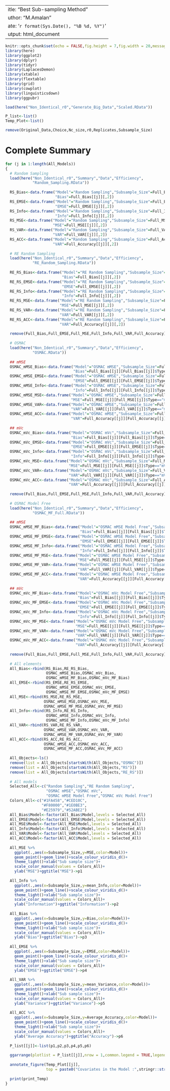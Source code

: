  ---
title: "Best Sub-sampling Method"
author: "M.Amalan"
date: '`r format(Sys.Date(), "%B %d, %Y")`'
output: html_document
---

```r
knitr::opts_chunk$set(echo = FALSE,fig.height = 7,fig.width = 20,message = FALSE,warning = FALSE)
library(here)
library(ggplot2)
library(dplyr)
library(tidyr)
library(LaplacesDemon)
library(xtable)
library(flextable)
library(grid)
library(cowplot)
library(linguisticsdown)
library(ggpubr)

load(here("Non_Identical_r0","Generate_Big_Data","Scaled.RData"))

P_list<-list()
Temp_Plot<-list()

remove(Original_Data,Choice,Nc_size,r0,Replicates,Subsample_Size)
```

# Complete Summary

```r
for (j in 1:length(All_Models)) 
{
  # Random Sampling
  load(here("Non_Identical_r0","Summary","Data","Efficiency",
            "Random_Sampling.RData"))
  
  RS_Bias<-data.frame("Model"="Random Sampling","Subsample_Size"=Full_Bias[[j]][,1],
                      "Bias"=Full_Bias[[j]][,2])
  RS_EMSE<-data.frame("Model"="Random Sampling","Subsample_Size"=Full_EMSE[[j]][,1],
                      "EMSE"=Full_EMSE[[j]][,2])
  RS_Info<-data.frame("Model"="Random Sampling","Subsample_Size"=Full_Info[[j]][,1],
                      "Info"=Full_Info[[j]][,2])
  RS_MSE<-data.frame("Model"="Random Sampling","Subsample_Size"=Full_MSE[[j]][,1],
                     "MSE"=Full_MSE[[j]][,2])
  RS_VAR<-data.frame("Model"="Random Sampling","Subsample_Size"=Full_VAR[[j]][,1],
                     "VAR"=Full_VAR[[j]][,2])
  RS_ACC<-data.frame("Model"="Random Sampling","Subsample_Size"=Full_Accuracy[[j]][,1],
                     "VAR"=Full_Accuracy[[j]][,2])
  
  # RE Random Sampling
  load(here("Non_Identical_r0","Summary","Data","Efficiency",
            "RE_Random_Sampling.RData"))
  
  RE_RS_Bias<-data.frame("Model"="RE Random Sampling","Subsample_Size"=Full_Bias[[j]][,1],
                         "Bias"=Full_Bias[[j]][,2])
  RE_RS_EMSE<-data.frame("Model"="RE Random Sampling","Subsample_Size"=Full_EMSE[[j]][,1],
                         "EMSE"=Full_EMSE[[j]][,2])
  RE_RS_Info<-data.frame("Model"="RE Random Sampling","Subsample_Size"=Full_Info[[j]][,1],
                         "Info"=Full_Info[[j]][,2])
  RE_RS_MSE<-data.frame("Model"="RE Random Sampling","Subsample_Size"=Full_MSE[[j]][,1],
                        "MSE"=Full_MSE[[j]][,2])
  RE_RS_VAR<-data.frame("Model"="RE Random Sampling","Subsample_Size"=Full_VAR[[j]][,1],
                        "VAR"=Full_VAR[[j]][,2])
  RE_RS_ACC<-data.frame("Model"="RE Random Sampling","Subsample_Size"=Full_Accuracy[[j]][,1],
                        "VAR"=Full_Accuracy[[j]][,2])
  
  remove(Full_Bias,Full_EMSE,Full_MSE,Full_Info,Full_VAR,Full_Accuracy)
  
  # OSMAC
  load(here("Non_Identical_r0","Summary","Data","Efficiency",
            "OSMAC.RData"))
  
  ## mMSE
  OSMAC_mMSE_Bias<-data.frame("Model"="OSMAC mMSE","Subsample_Size"=Full_Bias[[j]][Full_Bias[[j]]$Type=="mMSE",2],
                              "Bias"=Full_Bias[[j]][Full_Bias[[j]]$Type=="mMSE",3])
  OSMAC_mMSE_EMSE<-data.frame("Model"="OSMAC mMSE","Subsample_Size"=Full_EMSE[[j]][Full_EMSE[[j]]$Type=="mMSE",2],
                              "EMSE"=Full_EMSE[[j]][Full_EMSE[[j]]$Type=="mMSE",3])
  OSMAC_mMSE_Info<-data.frame("Model"="OSMAC mMSE","Subsample_Size"=Full_Info[[j]][Full_Info[[j]]$Type=="mMSE",2],
                              "Info"=Full_Info[[j]][Full_Info[[j]]$Type=="mMSE",3])
  OSMAC_mMSE_MSE<-data.frame("Model"="OSMAC mMSE","Subsample_Size"=Full_MSE[[j]][Full_MSE[[j]]$Type=="mMSE",2],
                             "MSE"=Full_MSE[[j]][Full_MSE[[j]]$Type=="mMSE",3])
  OSMAC_mMSE_VAR<-data.frame("Model"="OSMAC mMSE","Subsample_Size"=Full_VAR[[j]][Full_VAR[[j]]$Type=="mMSE",2],
                             "VAR"=Full_VAR[[j]][Full_VAR[[j]]$Type=="mMSE",3])
  OSMAC_mMSE_ACC<-data.frame("Model"="OSMAC mMSE","Subsample_Size"=Full_Accuracy[[j]][Full_Accuracy[[j]]$Type=="mMSE",2],
                             "VAR"=Full_Accuracy[[j]][Full_Accuracy[[j]]$Type=="mMSE",3])
  
  ## mVc
  OSMAC_mVc_Bias<-data.frame("Model"="OSMAC mVc","Subsample_Size"=Full_Bias[[j]][Full_Bias[[j]]$Type=="mVc",2],
                             "Bias"=Full_Bias[[j]][Full_Bias[[j]]$Type=="mVc",3])
  OSMAC_mVc_EMSE<-data.frame("Model"="OSMAC mVc","Subsample_Size"=Full_EMSE[[j]][Full_EMSE[[j]]$Type=="mVc",2],
                             "EMSE"=Full_EMSE[[j]][Full_EMSE[[j]]$Type=="mVc",3])
  OSMAC_mVc_Info<-data.frame("Model"="OSMAC mVc","Subsample_Size"=Full_Info[[j]][Full_Info[[j]]$Type=="mVc",2],
                             "Info"=Full_Info[[j]][Full_Info[[j]]$Type=="mVc",3])
  OSMAC_mVc_MSE<-data.frame("Model"="OSMAC mVc","Subsample_Size"=Full_MSE[[j]][Full_MSE[[j]]$Type=="mVc",2],
                            "MSE"=Full_MSE[[j]][Full_MSE[[j]]$Type=="mVc",3])
  OSMAC_mVc_VAR<-data.frame("Model"="OSMAC mVc","Subsample_Size"=Full_VAR[[j]][Full_VAR[[j]]$Type=="mVc",2],
                            "VAR"=Full_VAR[[j]][Full_VAR[[j]]$Type=="mVc",3])
  OSMAC_mVc_ACC<-data.frame("Model"="OSMAC mVc","Subsample_Size"=Full_Accuracy[[j]][Full_Accuracy[[j]]$Type=="mVc",2],
                            "VAR"=Full_Accuracy[[j]][Full_Accuracy[[j]]$Type=="mVc",3])
  
  remove(Full_Bias,Full_EMSE,Full_MSE,Full_Info,Full_VAR,Full_Accuracy)
  
  # OSMAC Model Free
  load(here("Non_Identical_r0","Summary","Data","Efficiency",
            "OSMAC_MF_Full.RData"))
  
  ## mMSE
  OSMAC_mMSE_MF_Bias<-data.frame("Model"="OSMAC mMSE Model Free","Subsample_Size"=Full_Bias[[j]][Full_Bias[[j]]$Type=="mMSE",2],
                                 "Bias"=Full_Bias[[j]][Full_Bias[[j]]$Type=="mMSE",3])
  OSMAC_mMSE_MF_EMSE<-data.frame("Model"="OSMAC mMSE Model Free","Subsample_Size"=Full_EMSE[[j]][Full_EMSE[[j]]$Type=="mMSE",2],
                                 "EMSE"=Full_EMSE[[j]][Full_EMSE[[j]]$Type=="mMSE",3])
  OSMAC_mMSE_MF_Info<-data.frame("Model"="OSMAC mMSE Model Free","Subsample_Size"=Full_Info[[j]][Full_Info[[j]]$Type=="mMSE",2],
                                 "Info"=Full_Info[[j]][Full_Info[[j]]$Type=="mMSE",3])
  OSMAC_mMSE_MF_MSE<-data.frame("Model"="OSMAC mMSE Model Free","Subsample_Size"=Full_MSE[[j]][Full_MSE[[j]]$Type=="mMSE",2],
                                "MSE"=Full_MSE[[j]][Full_MSE[[j]]$Type=="mMSE",3])
  OSMAC_mMSE_MF_VAR<-data.frame("Model"="OSMAC mMSE Model Free","Subsample_Size"=Full_VAR[[j]][Full_VAR[[j]]$Type=="mMSE",2],
                                "VAR"=Full_VAR[[j]][Full_VAR[[j]]$Type=="mMSE",3])
  OSMAC_mMSE_MF_ACC<-data.frame("Model"="OSMAC mMSE Model Free","Subsample_Size"=Full_Accuracy[[j]][Full_Accuracy[[j]]$Type=="mMSE",2],
                                "VAR"=Full_Accuracy[[j]][Full_Accuracy[[j]]$Type=="mMSE",3])
  
  ## mVc
  OSMAC_mVc_MF_Bias<-data.frame("Model"="OSMAC mVc Model Free","Subsample_Size"=Full_Bias[[j]][Full_Bias[[j]]$Type=="mVc",2],
                                "Bias"=Full_Bias[[j]][Full_Bias[[j]]$Type=="mVc",3])
  OSMAC_mVc_MF_EMSE<-data.frame("Model"="OSMAC mVc Model Free","Subsample_Size"=Full_EMSE[[j]][Full_EMSE[[j]]$Type=="mVc",2],
                                "EMSE"=Full_EMSE[[j]][Full_EMSE[[j]]$Type=="mVc",3])
  OSMAC_mVc_MF_Info<-data.frame("Model"="OSMAC mVc Model Free","Subsample_Size"=Full_Info[[j]][Full_Info[[j]]$Type=="mVc",2],
                                "Info"=Full_Info[[j]][Full_Info[[j]]$Type=="mVc",3])
  OSMAC_mVc_MF_MSE<-data.frame("Model"="OSMAC mVc Model Free","Subsample_Size"=Full_MSE[[j]][Full_MSE[[j]]$Type=="mVc",2],
                               "MSE"=Full_MSE[[j]][Full_MSE[[j]]$Type=="mVc",3])
  OSMAC_mVc_MF_VAR<-data.frame("Model"="OSMAC mVc Model Free","Subsample_Size"=Full_VAR[[j]][Full_VAR[[j]]$Type=="mVc",2],
                               "VAR"=Full_VAR[[j]][Full_VAR[[j]]$Type=="mVc",3])
  OSMAC_mVc_MF_ACC<-data.frame("Model"="OSMAC mVc Model Free","Subsample_Size"=Full_Accuracy[[j]][Full_Accuracy[[j]]$Type=="mVc",2],
                               "VAR"=Full_Accuracy[[j]][Full_Accuracy[[j]]$Type=="mVc",3])
  
  remove(Full_Bias,Full_EMSE,Full_MSE,Full_Info,Full_VAR,Full_Accuracy)
  
  # All elements
  All_Bias<-rbind(RS_Bias,RE_RS_Bias,
                  OSMAC_mMSE_Bias,OSMAC_mVc_Bias,
                  OSMAC_mMSE_MF_Bias,OSMAC_mVc_MF_Bias)
  All_EMSE<-rbind(RS_EMSE,RE_RS_EMSE,
                  OSMAC_mMSE_EMSE,OSMAC_mVc_EMSE,
                  OSMAC_mMSE_MF_EMSE,OSMAC_mVc_MF_EMSE)
  All_MSE<-rbind(RS_MSE,RE_RS_MSE,
                 OSMAC_mMSE_MSE,OSMAC_mVc_MSE,
                 OSMAC_mMSE_MF_MSE,OSMAC_mVc_MF_MSE)
  All_Info<-rbind(RS_Info,RE_RS_Info,
                  OSMAC_mMSE_Info,OSMAC_mVc_Info,
                  OSMAC_mMSE_MF_Info,OSMAC_mVc_MF_Info)
  All_VAR<-rbind(RS_VAR,RE_RS_VAR,
                 OSMAC_mMSE_VAR,OSMAC_mVc_VAR,
                 OSMAC_mMSE_MF_VAR,OSMAC_mVc_MF_VAR)
  All_ACC<-rbind(RS_ACC,RE_RS_ACC,
                 OSMAC_mMSE_ACC,OSMAC_mVc_ACC,
                 OSMAC_mMSE_MF_ACC,OSMAC_mVc_MF_ACC)
  
  All_Objects<-ls()
  remove(list = All_Objects[startsWith(All_Objects,"OSMAC")])
  remove(list = All_Objects[startsWith(All_Objects,"RS")])
  remove(list = All_Objects[startsWith(All_Objects,"RE_RS")])
  
  # All models
  Selected_All<-c("Random Sampling","RE Random Sampling",
                  "OSMAC mMSE","OSMAC mVc",
                  "OSMAC mMSE Model Free","OSMAC mVc Model Free")
  Colors_All<-c("#1FA458","#CED10C",
                "#F80000","#1E0BE3",
                "#E25979","#52ABE2")
  All_Bias$Model<-factor(All_Bias$Model,levels = Selected_All)
  All_EMSE$Model<-factor(All_EMSE$Model,levels = Selected_All)
  All_MSE$Model<-factor(All_MSE$Model,levels = Selected_All)
  All_Info$Model<-factor(All_Info$Model,levels = Selected_All)
  All_VAR$Model<-factor(All_VAR$Model,levels = Selected_All)
  All_ACC$Model<-factor(All_ACC$Model,levels = Selected_All)
  
  All_MSE %>%
    ggplot(.,aes(x=Subsample_Size,y=MSE,color=Model))+
    geom_point()+geom_line()+scale_colour_viridis_d()+
    theme_light()+xlab("Sub sample size")+
    scale_color_manual(values = Colors_All)+
    ylab("MSE")+ggtitle("MSE")->p1
  
  All_Info %>%
    ggplot(.,aes(x=Subsample_Size,y=mean_Info,color=Model))+
    geom_point()+geom_line()+scale_colour_viridis_d()+
    theme_light()+xlab("Sub sample size")+
    scale_color_manual(values = Colors_All)+
    ylab("Information")+ggtitle("Information")->p2
  
  All_Bias %>% 
    ggplot(.,aes(x=Subsample_Size,y=Bias,color=Model))+
    geom_point()+geom_line()+scale_colour_viridis_d()+
    theme_light()+xlab("Sub sample size")+
    scale_color_manual(values = Colors_All)+
    ylab("Bias")+ggtitle("Bias")->p3
  
  All_EMSE %>%
    ggplot(.,aes(x=Subsample_Size,y=EMSE,color=Model))+
    geom_point()+geom_line()+scale_colour_viridis_d()+
    theme_light()+xlab("Sub sample size")+
    scale_color_manual(values = Colors_All)+
    ylab("EMSE")+ggtitle("EMSE")->p4
  
  All_VAR %>%
    ggplot(.,aes(x=Subsample_Size,y=mean_Variance,color=Model))+
    geom_point()+geom_line()+scale_colour_viridis_d()+
    theme_light()+xlab("Sub sample size")+
    scale_color_manual(values = Colors_All)+
    ylab("Variance")+ggtitle("Variance")->p5
  
  All_ACC %>%
    ggplot(.,aes(x=Subsample_Size,y=Average_Accuracy,color=Model))+
    geom_point()+geom_line()+scale_colour_viridis_d()+
    theme_light()+xlab("Sub sample size")+
    scale_color_manual(values = Colors_All)+
    ylab("Average Accuracy")+ggtitle("Accuracy")->p6
  
  P_list[[j]]<-list(p1,p2,p3,p4,p5,p6)
  
  ggarrange(plotlist = P_list[[j]],nrow = 1,common.legend = TRUE,legend="top")->Temp_Plot[[j]]
  
  annotate_figure(Temp_Plot[[j]],
                  top = paste0("Covariates in the Model :",stringr::str_c(All_Models[[j]],collapse = ",")))->print_Temp
  
  print(print_Temp)
}
```